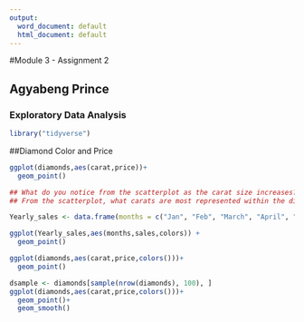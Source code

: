 ---
output:
  word_document: default
  html_document: default
---
#Module 3 - Assignment 2

## Agyabeng Prince

### Exploratory Data Analysis

```{r}
library("tidyverse")
```

##Diamond Color and Price
```{r}
ggplot(diamonds,aes(carat,price))+
  geom_point()

## What do you notice from the scatterplot as the carat size increases? As carat size increases, prices of diamond increases too.
## From the scatterplot, what carats are most represented within the diamonds dataset? 0.30
```
```{r}
Yearly_sales <- data.frame(months = c("Jan", "Feb", "March", "April", "May", "June", "July", "Aug", "Sept", "Oct", "Nov", "Dec"), sales = c(150.25, 258.54, 268.55, 122.52, 987, 458.82, 667.23, 845.54, 586.78, 888.58, 756.12, 456.84))

ggplot(Yearly_sales,aes(months,sales,colors)) +
  geom_point()


```

```{r}
ggplot(diamonds,aes(carat,price,colors()))+
  geom_point()
```

```{r}
dsample <- diamonds[sample(nrow(diamonds), 100), ]
ggplot(diamonds,aes(carat,price,colors()))+
  geom_point()+
  geom_smooth()
```



